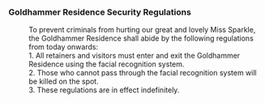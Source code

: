 ===Goldhammer Residence Security Regulations===
:To prevent criminals from hurting our great and lovely Miss Sparkle, the Goldhammer Residence shall abide by the following regulations from today onwards:
:1. All retainers and visitors must enter and exit the Goldhammer Residence using the facial recognition system.
:2. Those who cannot pass through the facial recognition system will be killed on the spot.
:3. These regulations are in effect indefinitely.

